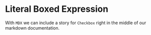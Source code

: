 
<Meta title="MDX/Literal" of={Literal} />

# Literal Boxed Expression

With `MDX` we can include a story for `Checkbox` right in the middle of our
markdown documentation.

<Canvas>
  <Story of={Literal.Base} />
</Canvas>
